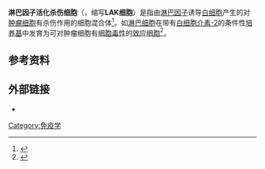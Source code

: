 '''淋巴因子活化杀伤细胞'''（{{lang-en|lymphokine-activated killer cell}}，缩写'''LAK细胞'''）是指由[[淋巴因子|淋巴因子]]诱导[[白细胞|白细胞]]产生的对[[肿瘤细胞|肿瘤细胞]]有杀伤作用的细胞混合体<ref>{{cite web | url=http://www.cancer.gov/dictionary?CdrID=45287 | title=Definition of lymphokine-activated killer cell | accessdate=2007-03-06 | publisher=[[National_Cancer_Institute|National Cancer Institute]] | archive-date=2015-04-25 | archive-url=https://web.archive.org/web/20150425042749/http://www.cancer.gov/dictionary?CdrID=45287 | dead-url=no }}</ref>。如[[淋巴细胞|淋巴细胞]]在带有[[白细胞介素-2|白细胞介素-2]]的条件性[[培养基|培养基]]中发育为可对肿瘤细胞有[[细胞毒性|细胞毒性]]的[[浆细胞|效应细胞]]<ref>{{cite web | url=http://www.wrongdiagnosis.com/medical/lymphokine_activated_killer_cell.htm | title=Medical Dictionary: Lymphokine-activated killer cell | accessdate=2007-03-06 | publisher=Wrong Diagnosis | archive-date=2011-07-22 | archive-url=https://web.archive.org/web/20110722200027/http://www.wrongdiagnosis.com/medical/lymphokine_activated_killer_cell.htm | dead-url=no }}</ref>。
== 参考资料 ==
{{reflist}}
== 外部链接 ==
* {{MeshName|Lymphokine-Activated+Killer+Cells}}
{{淋巴细胞}}
{{biology-stub}}

[[Category:免疫学|Category:免疫学]]